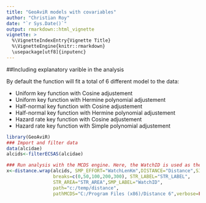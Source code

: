 ```yaml
---
title: "GeoAviR models with covariables"
author: "Christian Roy"
date: "`r Sys.Date()`"
output: rmarkdown::html_vignette
vignette: >
  %\VignetteIndexEntry{Vignette Title}
  %\VignetteEngine{knitr::rmarkdown}
  \usepackage[utf8]{inputenc}
---
```

##Including explanatory varible in the analysis

By default the function will fit a total of 6 different model to the data:

- Uniform key function with Cosine adjustement
- Uniform key function with Hermine polynomial adjustement
- Half-normal key function with Cosine adjustement
- Half-normal key function with Hermine polynomial adjustement
- Hazard rate key function with Cosine adjustement
- Hazard rate key function with Simple polynomial adjustement


```r
library(GeoAviR)
### Import and filter data
data(alcidae)
alcids<-filterECSAS(alcidae)

### Run analysis with the MCDS engine. Here, the WatchID is used as the sample.
x<-distance.wrap(alcids, SMP_EFFORT="WatchLenKm",DISTANCE="Distance",SIZE="Count",
                 breaks=c(0,50,100,200,300), STR_LABEL="STR_LABEL", 
                 STR_AREA="STR_AREA",SMP_LABEL="WatchID", 
                 path="c:/temp/distance",
                 pathMCDS="C:/Program Files (x86)/Distance 6",verbose=FALSE)
```